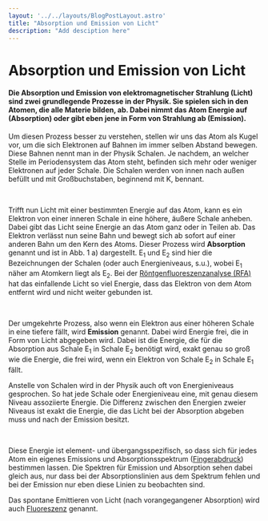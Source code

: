 ```yaml
---
layout: '../../layouts/BlogPostLayout.astro'
title: "Absorption und Emission von Licht"
description: "Add desciption here"
---
```



# Absorption und Emission von Licht

#### Die Absorption und Emission von elektromagnetischer Strahlung (Licht) sind zwei grundlegende Prozesse in der Physik. Sie spielen sich in den Atomen, die alle Materie bilden, ab. Dabei nimmt das Atom Energie auf (Absorption) oder gibt eben jene in Form von Strahlung ab (Emission). 

Um diesen Prozess besser zu verstehen, stellen wir uns das Atom als Kugel vor, um die sich Elektronen auf Bahnen im immer selben Abstand bewegen. Diese Bahnen nennt man in der Physik Schalen. Je nachdem, an welcher Stelle im Periodensystem das Atom steht, befinden sich mehr oder weniger Elektronen auf jeder Schale. Die Schalen werden von innen nach außen befüllt und mit Großbuchstaben, beginnend mit K, bennant.


&nbsp;

Trifft nun Licht mit einer bestimmten Energie auf das Atom, kann es ein Elektron von einer inneren Schale in eine höhere, äußere Schale anheben. Dabei gibt das Licht seine Energie an das Atom ganz oder in Teilen ab. Das Elektron verlässt nun seine Bahn und bewegt sich ab sofort auf einer anderen Bahn um den Kern des Atoms. Dieser Prozess wird **Absorption** genannt und ist in Abb. 1 a) dargestellt. E<sub>1</sub> und E<sub>2</sub> sind hier die Bezeichnungen der Schalen (oder auch Energieniveaus, s.u.), wobei E<sub>1</sub> näher am Atomkern liegt als E<sub>2</sub>. Bei der <a href="/keywords/XRF">Röntgenfluoreszenzanalyse (RFA)</a> hat das einfallende Licht so viel Energie, dass das Elektron von dem Atom entfernt wird und nicht weiter gebunden ist. 


&nbsp;

Der umgekehrte Prozess, also wenn ein Elektron aus einer höheren Schale in eine tiefere fällt, wird **Emission** genannt. Dabei wird Energie frei, die in Form von Licht abgegeben wird. Dabei ist die Energie, die für die Absorption aus Schale E<sub>1</sub> in Schale E<sub>2</sub> benötigt wird, exakt genau so groß wie die Energie, die frei wird, wenn ein Elektron von Schale E<sub>2</sub> in Schale E<sub>1</sub> fällt. 

Anstelle von Schalen wird in der Physik auch oft von Energieniveaus gesprochen. So hat jede Schale oder Energieniveau eine, mit genau diesem Niveau assoziierte Energie. Die Differenz zwischen den Energien zweier Niveaus ist exakt die Energie, die das Licht bei der Absorption abgeben muss und nach der Emission besitzt. 

<LaTeX formula='E = E_2 - E_1 = h\nu_2 - h\nu_1' />

&nbsp;

Diese Energie ist element- und übergangsspezifisch, so dass sich für jedes Atom ein eigenes Emissions und Absorptionsspektrum (<a href="/keywords/Fingerprints/">Fingerabdruck</a>) bestimmen lassen. Die Spektren für Emission und Absorption sehen dabei gleich aus, nur dass bei der Absorptionslinien aus dem Spektrum fehlen und bei der Emission nur eben diese Linien zu beobachten sind.

Das spontane Emittieren von Licht (nach vorangegangener Absorption) wird auch <a href="/keywords/Fluorescence/">Fluoreszenz</a> genannt.